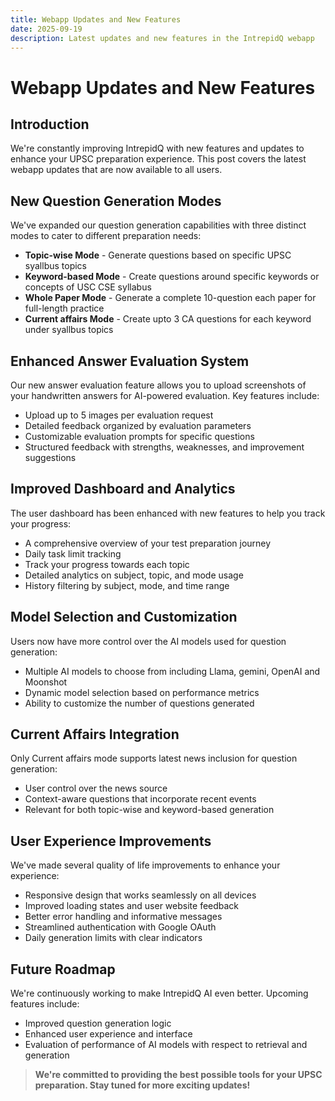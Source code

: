 ```yaml
---
title: Webapp Updates and New Features
date: 2025-09-19
description: Latest updates and new features in the IntrepidQ webapp
---
```


# Webapp Updates and New Features

## Introduction

We're constantly improving IntrepidQ with new features and updates to enhance your UPSC preparation experience. This post covers the latest webapp updates that are now available to all users.

## New Question Generation Modes

We've expanded our question generation capabilities with three distinct modes to cater to different preparation needs:

- **Topic-wise Mode** - Generate questions based on specific UPSC syallbus topics
- **Keyword-based Mode** - Create questions around specific keywords or concepts of USC CSE syllabus
- **Whole Paper Mode** - Generate a complete 10-question each paper for full-length practice
- **Current affairs Mode** - Create upto 3 CA questions for each keyword under syallbus topics

## Enhanced Answer Evaluation System

Our new answer evaluation feature allows you to upload screenshots of your handwritten answers for AI-powered evaluation. Key features include:

- Upload up to 5 images per evaluation request
- Detailed feedback organized by evaluation parameters
- Customizable evaluation prompts for specific questions
- Structured feedback with strengths, weaknesses, and improvement suggestions

## Improved Dashboard and Analytics

The user dashboard has been enhanced with new features to help you track your progress:

- A comprehensive overview of your test preparation journey
- Daily task limit tracking
- Track your progress towards each topic
- Detailed analytics on subject, topic, and mode usage
- History filtering by subject, mode, and time range

## Model Selection and Customization

Users now have more control over the AI models used for question generation:

- Multiple AI models to choose from including Llama, gemini, OpenAI and Moonshot
- Dynamic model selection based on performance metrics
- Ability to customize the number of questions generated

## Current Affairs Integration

Only Current affairs mode supports latest news inclusion for question generation:

- User control over the news source
- Context-aware questions that incorporate recent events
- Relevant for both topic-wise and keyword-based generation

## User Experience Improvements

We've made several quality of life improvements to enhance your experience:

- Responsive design that works seamlessly on all devices
- Improved loading states and user website feedback
- Better error handling and informative messages
- Streamlined authentication with Google OAuth
- Daily generation limits with clear indicators

## Future Roadmap

We're continuously working to make IntrepidQ AI even better. Upcoming features include:

- Improved question generation logic
- Enhanced user experience and interface
- Evaluation of performance of AI models with respect to retrieval and generation

> **We're committed to providing the best possible tools for your UPSC preparation. Stay tuned for more exciting updates!**